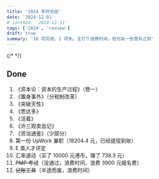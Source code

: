 ```yaml
---
title: '2024 年终总结'
date: '2024-12-01'
# lastmod: '2024-12-31'
tags: ['2024', 'review']
draft: true
summary: '10 项完成，2 项失。主打个浪费时间，但也有一些意外之财'
---
```


{/* <TOCInline toc={props.toc} exclude="Introduction" /> */}

## Done

1. 《资本论：资本的生产过程》（卷一）
1. 《置身事外》（分税制改革）
1. 《突破天性》
1. 《悉达多》
1. 《活着》
1. 《许三观卖血记》
1. 《资治通鉴》（少部分）
1. 第一份 UpWork 兼职（18204.4 元，已经提现到账）
1. E 类人才评定
1. 汇率波动（买了 10000 元港币，赚了 738.3 元）
1. ~~PMP 考试~~（没通过，浪费时间，浪费 3900 元报名费）
1. ~~记账工具~~（半途而废，浪费时间）
